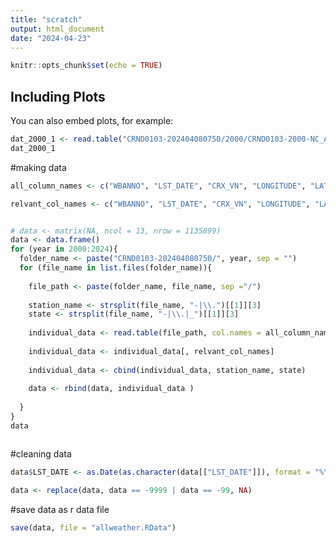 ---
title: "scratch"
output: html_document
date: "2024-04-23"
---

```{r setup, include=FALSE}
knitr::opts_chunk$set(echo = TRUE)
```

## Including Plots

You can also embed plots, for example:

```{r pressure, echo=FALSE}
dat_2000_1 <- read.table("CRND0103-202404080750/2000/CRND0103-2000-NC_Asheville_8_SSW.txt")
dat_2000_1
```

#making data

```{r}
all_column_names <- c("WBANNO", "LST_DATE", "CRX_VN", "LONGITUDE", "LATITUDE", "T_DAILY_MAX", "T_DAILY_MIN", "T_DAILY_MEAN", "T_DAILY_AVG", "P_DAILY_CALC", "SOLARAD_DAILY", "SUR_TEMP_DAILY_TYPE", "SUR_TEMP_DAILY_MAX", "SUR_TEMP_DAILY_MIN", "SUR_TEMP_DAILY_AVG", "RH_DAILY_MAX", "RH_DAILY_MIN", "RH_DAILY_AVG", "SOIL_MOISTURE_5_DAILY", "SOIL_MOISTURE_10_DAILY", "SOIL_MOISTURE_20_DAILY", "SOIL_MOISTURE_50_DAILY", "SOIL_MOISTURE_100_DAILY", "SOIL_TEMP_5_DAILY", "SOIL_TEMP_10_DAILY", "SOIL_TEMP_20_DAILY", "SOIL_TEMP_50_DAILY", "SOIL_TEMP_100_DAILY")

relvant_col_names <- c("WBANNO", "LST_DATE", "CRX_VN", "LONGITUDE", "LATITUDE", "T_DAILY_MAX", "T_DAILY_MIN", "T_DAILY_MEAN", "T_DAILY_AVG", "P_DAILY_CALC", "SOLARAD_DAILY")


# data <- matrix(NA, ncol = 13, nrow = 1135899)
data <- data.frame()
for (year in 2000:2024){
  folder_name <- paste("CRND0103-202404080750/", year, sep = "")
  for (file_name in list.files(folder_name)){
    
    file_path <- paste(folder_name, file_name, sep ="/")
    
    station_name <- strsplit(file_name, "-|\\.")[[1]][3]
    state <- strsplit(file_name, "-|\\.|_")[[1]][3]
    
    individual_data <- read.table(file_path, col.names = all_column_names)
    
    individual_data <- individual_data[, relvant_col_names]
    
    individual_data <- cbind(individual_data, station_name, state)
    
    data <- rbind(data, individual_data )
    
  }
}
data



```

#cleaning data
```{r}
data$LST_DATE <- as.Date(as.character(data[["LST_DATE"]]), format = "%Y%m%d")

data <- replace(data, data == -9999 | data == -99, NA)
```

#save data as r data file
```{r}
save(data, file = "allweather.RData")
```

